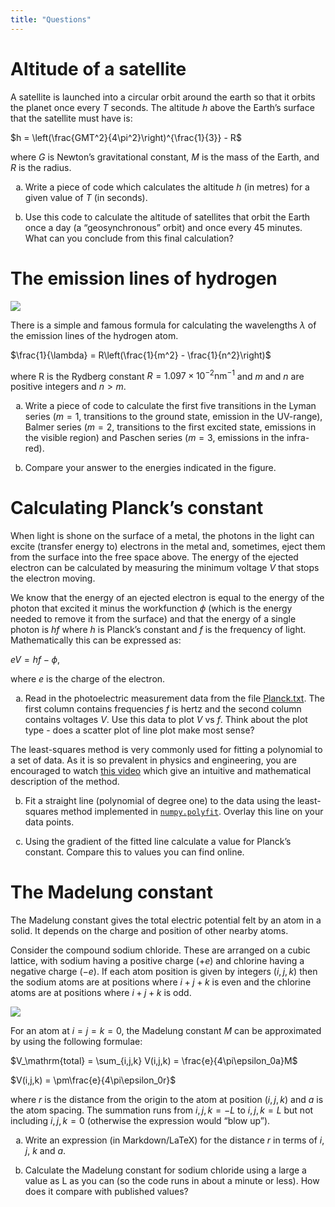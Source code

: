 ```yaml
---
title: "Questions"
---
```


# Altitude of a satellite

A satellite is launched into a circular orbit around the earth so that it orbits the planet once every $T$ seconds. The altitude $h$ above the Earth's surface that the satellite must have is:

$h = \left(\frac{GMT^2}{4\pi^2}\right)^{\frac{1}{3}} - R$

where $G$ is Newton's gravitational constant, $M$ is the mass of the Earth, and $R$ is the radius.

a) Write a piece of code which calculates the altitude $h$ (in metres) for a given value of $T$ (in seconds).

b) Use this code to calculate the altitude of satellites that orbit the Earth once a day (a "geosynchronous" orbit) and once every 45 minutes. What can you conclude from this final calculation?

# The emission lines of hydrogen

![](../images/hydrogen_emission.png)

There is a simple and famous formula for calculating the wavelengths $\lambda$ of the emission lines of the hydrogen atom.

$\frac{1}{\lambda} = R\left(\frac{1}{m^2} - \frac{1}{n^2}\right)$

where R is the Rydberg constant $R = 1.097\times 10^{-2}\mathrm{nm}^{-1}$ and $m$ and $n$ are positive integers and $n>m$.

a) Write a piece of code to calculate the first five transitions in the Lyman series ($m=1$, transitions to the ground state, emission in the UV-range), Balmer series ($m=2$, transitions to the first excited state, emissions in the visible region) and Paschen series ($m=3$, emissions in the infra-red).

b) Compare your answer to the energies indicated in the figure.

# Calculating Planck's constant

When light is shone on the surface of a metal, the photons in the light can excite (transfer energy to) electrons in the metal and, sometimes, eject them from the surface into the free space above. The energy of the ejected electron can be calculated by measuring the minimum voltage $V$ that stops the electron moving.

We know that the energy of an ejected electron is equal to the energy of the photon that excited it minus the workfunction $\phi$ (which is the energy needed to remove it from the surface) and that the energy of a single photon is $hf$ where $h$ is Planck's constant and $f$ is the frequency of light. Mathematically this can be expressed as:

$eV = hf - \phi$,

where $e$ is the charge of the electron.

a) Read in the photoelectric measurement data from the file [Planck.txt](https://nu-cem.github.io/CompPhys/data/Planck.txt). The first column contains frequencies $f$ is hertz and the second column contains voltages $V$. Use this data to plot $V$ vs $f$. Think about the plot type - does a scatter plot of line plot make most sense?

The least-squares method is very commonly used for fitting a polynomial to a set of data. As it is so prevalent in physics and engineering, you are encouraged to watch [this video](https://www.youtube.com/watch?v=YwZYSTQs-Hk) which give an intuitive and mathematical description of the method. 

b) Fit a straight line (polynomial of degree one) to the data using the least-squares method implemented in [`numpy.polyfit`](https://numpy.org/doc/stable/reference/generated/numpy.polyfit.html). Overlay this line on your data points. 

c) Using the gradient of the fitted line calculate a value for Planck's constant. Compare this to values you can find online.

# The Madelung constant

The Madelung constant gives the total electric potential felt by an atom in a solid. It depends on the charge and position of other nearby atoms.

Consider the compound sodium chloride. These are arranged on a cubic lattice, with sodium having a positive charge ($+e$) and chlorine having a negative charge ($-e$). If each atom position is given by integers $(i,j,k)$ then the sodium atoms are at positions where $i+j+k$ is even and the chlorine atoms are at positions where $i+j+k$ is odd.

![](../images/NaCl.png)

For an atom at $i=j=k=0$, the Madelung constant $M$ can be approximated by using the following formulae:

$V_\mathrm{total} = \sum_{i,j,k} V(i,j,k) = \frac{e}{4\pi\epsilon_0a}M$

$V(i,j,k) = \pm\frac{e}{4\pi\epsilon_0r}$

where $r$ is the distance from the origin to the atom at position $(i,j,k)$ and $a$ is the atom spacing. The summation runs from $i,j,k=-L$ to $i,j,k=L$ but not including $i,j,k=0$ (otherwise the expression would "blow up").

a) Write an expression (in Markdown/LaTeX) for the distance $r$ in terms of $i$, $j$, $k$ and $a$.

b) Calculate the Madelung constant for sodium chloride using a large a value as L as you can (so the code runs in about a minute or less). How does it compare with published values?